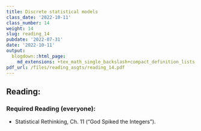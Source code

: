 ```yaml
---
title: Discrete statistical models
class_date: '2022-10-11'
class_number: 14
weight: 14
slug: reading_14
pubdate: '2022-07-31'
date: '2022-10-11'
output:
  blogdown::html_page:
    md_extensions: +tex_math_single_backslash+compact_definition_lists
pdf_url: /files/reading_asgts/reading_14.pdf
---
```

## Reading:

### Required Reading (everyone):

* Statistical Rethinking, Ch. 11 ("God Spiked the Integers").

